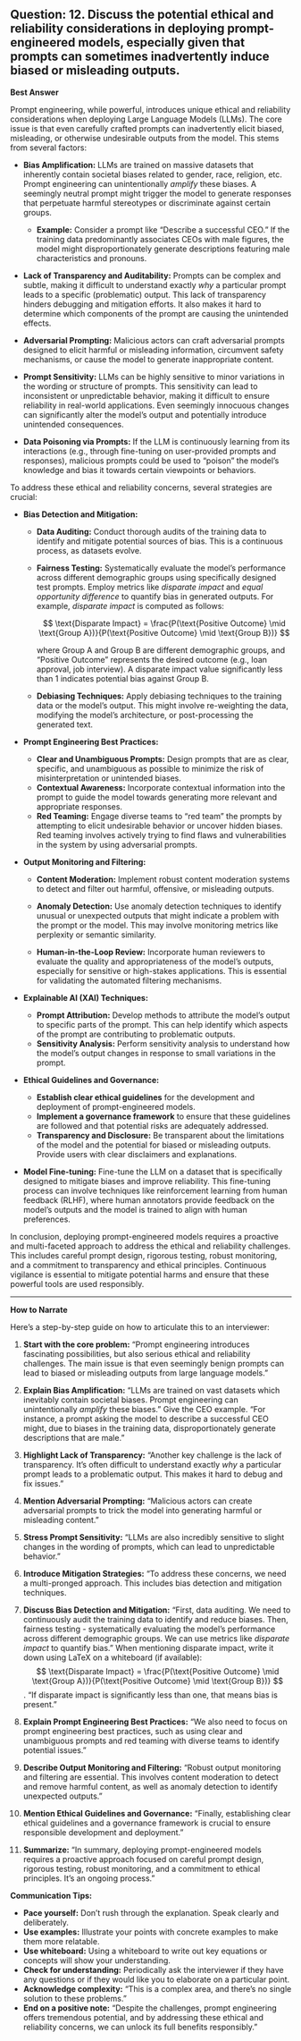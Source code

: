 ## Question: 12. Discuss the potential ethical and reliability considerations in deploying prompt-engineered models, especially given that prompts can sometimes inadvertently induce biased or misleading outputs.

**Best Answer**

Prompt engineering, while powerful, introduces unique ethical and reliability considerations when deploying Large Language Models (LLMs). The core issue is that even carefully crafted prompts can inadvertently elicit biased, misleading, or otherwise undesirable outputs from the model. This stems from several factors:

*   **Bias Amplification:** LLMs are trained on massive datasets that inherently contain societal biases related to gender, race, religion, etc. Prompt engineering can unintentionally *amplify* these biases. A seemingly neutral prompt might trigger the model to generate responses that perpetuate harmful stereotypes or discriminate against certain groups.

    *   **Example:** Consider a prompt like "Describe a successful CEO." If the training data predominantly associates CEOs with male figures, the model might disproportionately generate descriptions featuring male characteristics and pronouns.

*   **Lack of Transparency and Auditability:** Prompts can be complex and subtle, making it difficult to understand exactly *why* a particular prompt leads to a specific (problematic) output. This lack of transparency hinders debugging and mitigation efforts. It also makes it hard to determine which components of the prompt are causing the unintended effects.

*   **Adversarial Prompting:** Malicious actors can craft adversarial prompts designed to elicit harmful or misleading information, circumvent safety mechanisms, or cause the model to generate inappropriate content.

*   **Prompt Sensitivity:** LLMs can be highly sensitive to minor variations in the wording or structure of prompts. This sensitivity can lead to inconsistent or unpredictable behavior, making it difficult to ensure reliability in real-world applications. Even seemingly innocuous changes can significantly alter the model's output and potentially introduce unintended consequences.

*   **Data Poisoning via Prompts:** If the LLM is continuously learning from its interactions (e.g., through fine-tuning on user-provided prompts and responses), malicious prompts could be used to "poison" the model's knowledge and bias it towards certain viewpoints or behaviors.

To address these ethical and reliability concerns, several strategies are crucial:

*   **Bias Detection and Mitigation:**

    *   **Data Auditing:** Conduct thorough audits of the training data to identify and mitigate potential sources of bias. This is a continuous process, as datasets evolve.
    *   **Fairness Testing:** Systematically evaluate the model's performance across different demographic groups using specifically designed test prompts.  Employ metrics like *disparate impact* and *equal opportunity difference* to quantify bias in generated outputs. For example, *disparate impact* is computed as follows:

        $$
        \text{Disparate Impact} = \frac{P(\text{Positive Outcome} \mid \text{Group A})}{P(\text{Positive Outcome} \mid \text{Group B})}
        $$

        where Group A and Group B are different demographic groups, and "Positive Outcome" represents the desired outcome (e.g., loan approval, job interview). A disparate impact value significantly less than 1 indicates potential bias against Group B.

    *   **Debiasing Techniques:** Apply debiasing techniques to the training data or the model's output. This might involve re-weighting the data, modifying the model's architecture, or post-processing the generated text.

*   **Prompt Engineering Best Practices:**

    *   **Clear and Unambiguous Prompts:** Design prompts that are as clear, specific, and unambiguous as possible to minimize the risk of misinterpretation or unintended biases.
    *   **Contextual Awareness:**  Incorporate contextual information into the prompt to guide the model towards generating more relevant and appropriate responses.
    *   **Red Teaming:**  Engage diverse teams to "red team" the prompts by attempting to elicit undesirable behavior or uncover hidden biases.  Red teaming involves actively trying to find flaws and vulnerabilities in the system by using adversarial prompts.

*   **Output Monitoring and Filtering:**

    *   **Content Moderation:** Implement robust content moderation systems to detect and filter out harmful, offensive, or misleading outputs.
    *   **Anomaly Detection:** Use anomaly detection techniques to identify unusual or unexpected outputs that might indicate a problem with the prompt or the model. This may involve monitoring metrics like perplexity or semantic similarity.

    *   **Human-in-the-Loop Review:** Incorporate human reviewers to evaluate the quality and appropriateness of the model's outputs, especially for sensitive or high-stakes applications.  This is essential for validating the automated filtering mechanisms.

*   **Explainable AI (XAI) Techniques:**

    *   **Prompt Attribution:** Develop methods to attribute the model's output to specific parts of the prompt. This can help identify which aspects of the prompt are contributing to problematic outputs.
    *   **Sensitivity Analysis:**  Perform sensitivity analysis to understand how the model's output changes in response to small variations in the prompt.

*   **Ethical Guidelines and Governance:**

    *   **Establish clear ethical guidelines** for the development and deployment of prompt-engineered models.
    *   **Implement a governance framework** to ensure that these guidelines are followed and that potential risks are adequately addressed.
    *   **Transparency and Disclosure:** Be transparent about the limitations of the model and the potential for biased or misleading outputs.  Provide users with clear disclaimers and explanations.

*   **Model Fine-tuning:** Fine-tune the LLM on a dataset that is specifically designed to mitigate biases and improve reliability. This fine-tuning process can involve techniques like reinforcement learning from human feedback (RLHF), where human annotators provide feedback on the model's outputs and the model is trained to align with human preferences.

In conclusion, deploying prompt-engineered models requires a proactive and multi-faceted approach to address the ethical and reliability challenges.  This includes careful prompt design, rigorous testing, robust monitoring, and a commitment to transparency and ethical principles. Continuous vigilance is essential to mitigate potential harms and ensure that these powerful tools are used responsibly.

---

**How to Narrate**

Here's a step-by-step guide on how to articulate this to an interviewer:

1.  **Start with the core problem:**  "Prompt engineering introduces fascinating possibilities, but also serious ethical and reliability challenges. The main issue is that even seemingly benign prompts can lead to biased or misleading outputs from large language models."

2.  **Explain Bias Amplification:** "LLMs are trained on vast datasets which inevitably contain societal biases. Prompt engineering can unintentionally *amplify* these biases." Give the CEO example.  "For instance, a prompt asking the model to describe a successful CEO might, due to biases in the training data, disproportionately generate descriptions that are male."

3.  **Highlight Lack of Transparency:** "Another key challenge is the lack of transparency. It's often difficult to understand exactly *why* a particular prompt leads to a problematic output. This makes it hard to debug and fix issues."

4.  **Mention Adversarial Prompting:** "Malicious actors can create adversarial prompts to trick the model into generating harmful or misleading content."

5.  **Stress Prompt Sensitivity:** "LLMs are also incredibly sensitive to slight changes in the wording of prompts, which can lead to unpredictable behavior."

6.  **Introduce Mitigation Strategies:** "To address these concerns, we need a multi-pronged approach. This includes bias detection and mitigation techniques.

7.  **Discuss Bias Detection and Mitigation:** "First, data auditing. We need to continuously audit the training data to identify and reduce biases.  Then, fairness testing - systematically evaluating the model's performance across different demographic groups. We can use metrics like *disparate impact* to quantify bias." When mentioning disparate impact, write it down using LaTeX on a whiteboard (if available): $$ \text{Disparate Impact} = \frac{P(\text{Positive Outcome} \mid \text{Group A})}{P(\text{Positive Outcome} \mid \text{Group B})} $$. "If disparate impact is significantly less than one, that means bias is present."

8.  **Explain Prompt Engineering Best Practices:** "We also need to focus on prompt engineering best practices, such as using clear and unambiguous prompts and red teaming with diverse teams to identify potential issues."

9.  **Describe Output Monitoring and Filtering:** "Robust output monitoring and filtering are essential. This involves content moderation to detect and remove harmful content, as well as anomaly detection to identify unexpected outputs."

10. **Mention Ethical Guidelines and Governance:** "Finally, establishing clear ethical guidelines and a governance framework is crucial to ensure responsible development and deployment."

11. **Summarize:** "In summary, deploying prompt-engineered models requires a proactive approach focused on careful prompt design, rigorous testing, robust monitoring, and a commitment to ethical principles. It’s an ongoing process."

**Communication Tips:**

*   **Pace yourself:** Don't rush through the explanation. Speak clearly and deliberately.
*   **Use examples:** Illustrate your points with concrete examples to make them more relatable.
*   **Use whiteboard:**  Using a whiteboard to write out key equations or concepts will show your understanding.
*   **Check for understanding:** Periodically ask the interviewer if they have any questions or if they would like you to elaborate on a particular point.
*   **Acknowledge complexity:** "This is a complex area, and there's no single solution to these problems."
*   **End on a positive note:** "Despite the challenges, prompt engineering offers tremendous potential, and by addressing these ethical and reliability concerns, we can unlock its full benefits responsibly."
